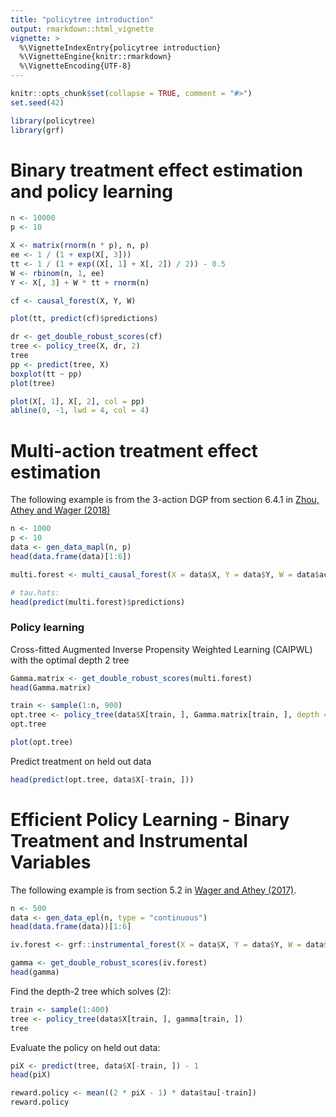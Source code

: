 ```yaml
---
title: "policytree introduction"
output: rmarkdown::html_vignette
vignette: >
  %\VignetteIndexEntry{policytree introduction}
  %\VignetteEngine{knitr::rmarkdown}
  %\VignetteEncoding{UTF-8}
---
```


```r
knitr::opts_chunk$set(collapse = TRUE, comment = "#>")
set.seed(42)
```

```r
library(policytree)
library(grf)
```

# Binary treatment effect estimation and policy learning
```r
n <- 10000
p <- 10

X <- matrix(rnorm(n * p), n, p)
ee <- 1 / (1 + exp(X[, 3]))
tt <- 1 / (1 + exp((X[, 1] + X[, 2]) / 2)) - 0.5
W <- rbinom(n, 1, ee)
Y <- X[, 3] + W * tt + rnorm(n)

cf <- causal_forest(X, Y, W)

plot(tt, predict(cf)$predictions)

dr <- get_double_robust_scores(cf)
tree <- policy_tree(X, dr, 2)
tree
pp <- predict(tree, X)
boxplot(tt ~ pp)
plot(tree)

plot(X[, 1], X[, 2], col = pp)
abline(0, -1, lwd = 4, col = 4)
```

# Multi-action treatment effect estimation

The following example is from the 3-action DGP from section 6.4.1 in [Zhou, Athey and Wager (2018)](https://arxiv.org/abs/1810.04778)

```r
n <- 1000
p <- 10
data <- gen_data_mapl(n, p)
head(data.frame(data)[1:6])

multi.forest <- multi_causal_forest(X = data$X, Y = data$Y, W = data$action)

# tau.hats:
head(predict(multi.forest)$predictions)
```

### Policy learning

Cross-fitted Augmented Inverse Propensity Weighted Learning (CAIPWL) with the optimal depth 2 tree

```r
Gamma.matrix <- get_double_robust_scores(multi.forest)
head(Gamma.matrix)

train <- sample(1:n, 900)
opt.tree <- policy_tree(data$X[train, ], Gamma.matrix[train, ], depth = 2)
opt.tree

plot(opt.tree)
```

Predict treatment on held out data

```r
head(predict(opt.tree, data$X[-train, ]))
```

# Efficient Policy Learning - Binary Treatment and Instrumental Variables

The following example is from section 5.2 in [Wager and Athey (2017)](https://arxiv.org/abs/1702.02896).

```r
n <- 500
data <- gen_data_epl(n, type = "continuous")
head(data.frame(data))[1:6]

iv.forest <- grf::instrumental_forest(X = data$X, Y = data$Y, W = data$W, Z = data$Z)

gamma <- get_double_robust_scores(iv.forest)
head(gamma)
```

Find the depth-2 tree which solves (2):

```r
train <- sample(1:400)
tree <- policy_tree(data$X[train, ], gamma[train, ])
tree
```

Evaluate the policy on held out data:

```r
piX <- predict(tree, data$X[-train, ]) - 1
head(piX)

reward.policy <- mean((2 * piX - 1) * data$tau[-train])
reward.policy
```
